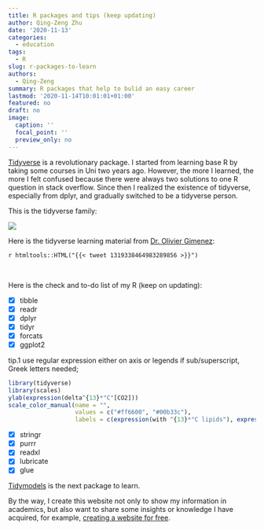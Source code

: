 ```yaml
---
title: R packages and tips (keep updating)
author: Qing-Zeng Zhu
date: '2020-11-13'
categories:
  - education
tags:
  - R
slug: r-packages-to-learn
authors:
  - Qing-Zeng
summary: R packages that help to bulid an easy career
lastmod: '2020-11-14T10:01:01+01:00'
featured: no
draft: no
image:
  caption: ''
  focal_point: ''
  preview_only: no
---
```

[Tidyverse](https://www.tidyverse.org/) is a revolutionary package. I started from learning base R by taking some courses in Uni two years ago. However, the more I learned, the more I felt confused because there were always two solutions to one R question in stack overflow. Since then I realized the existence of tidyverse, especially from dplyr, and gradually switched to be a tidyverse person.

This is the tidyverse family:

![](/blog/2020-11-14-r-packages-to-learn/tidyverse.png)

Here is the tidyverse learning material from [Dr. Olivier Gimenez](https://oliviergimenez.github.io/):

`r htmltools::HTML("{{< tweet 1319338464983289856 >}}")`


<br>

Here is the check and to-do list of my R (keep on updating):

- [x] tibble
- [x] readr
- [x] dplyr
- [x] tidyr
- [x] forcats
- [x] ggplot2 <br> 

tip.1 use regular expression either on axis or legends if sub/superscript, Greek letters needed;
```r
library(tidyverse)
library(scales)
ylab(expression(delta^{13}*"C"[CO2]))
scale_color_manual(name = "",
                   values = c("#ff6600", "#00b33c"),
                   labels = c(expression(with ^{13}*"C lipids"), expression(without ^{13}*"C lipids")))
```


- [x] stringr
- [x] purrr
- [x] readxl
- [x] lubricate
- [x] glue

[Tidymodels](https://www.tidymodels.org/) is the next package to learn.

By the way, I create this website not only to show my information in academics, but also want to share some insights or knowledge I have acquired, for example, [creating a website for free](../creating-a-website/).



